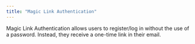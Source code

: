 ```yaml
---
title: "Magic Link Authentication"
---
```


Magic Link Authentication allows users to register/log in without the use of a password. Instead, they receive a one-time link in their email.
